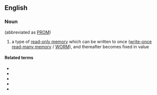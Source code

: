 ==English==

===Noun===
{{en-noun|-|head=[[programmable]] [[read]]-[[only]] [[memory]]}} (abbreviated as [[PROM]])

# {{label|en|electronics}} a type of [[read-only memory]] which can be written to once ([[write-once read-many memory]] / [[WORM]]), and thereafter becomes fixed in value

====Related terms====
* {{l|en|EEPROM}}
* {{l|en|EPROM}}
* {{l|en|ROM}}
* {{l|en|flash memory}}
* {{l|en|RAM}}